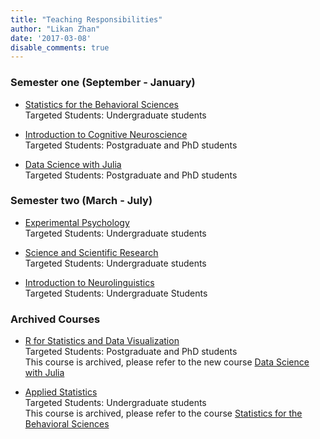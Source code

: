 ```yaml
---
title: "Teaching Responsibilities"
author: "Likan Zhan"
date: '2017-03-08'
disable_comments: true
---
```


### Semester one (September - January)

- [Statistics for the Behavioral Sciences](/en/teach/Statistics-for-the-Behavioral-Sciences/) <br>
    Targeted Students: Undergraduate students

- [Introduction to Cognitive Neuroscience](/en/teach/Introduction-to-Cognitive-Neuroscience/) <br>
    Targeted Students: Postgraduate and PhD students

- [Data Science with Julia](https://statisticswithjulia.likan.info)<br>
    Targeted Students: Postgraduate and PhD students

### Semester two (March - July)

- [Experimental Psychology](/en/teach/Experimental-Psychology/) <br>
    Targeted Students: Undergraduate students

- [Science and Scientific Research](/en/teach/Science-and-Scientific-Research/) <br>
    Targeted Students: Undergraduate students

- [Introduction to Neurolinguistics](/en/teach/Introduction-to-Neurolinguistics/) <br>
    Targeted Students: Undergraduate Students

### Archived Courses

- [R for Statistics and Data Visualization](/en/teach/R-for-Statistics-Data-Visualization/) <br>
    Targeted Students: Postgraduate and PhD students <br>
    This course is archived, please refer to the new course [Data Science with Julia](https://statisticswithjulia.likan.info)

- [Applied Statistics](/en/teach/Applied-Statistics/) <br>
    Targeted Students: Undergraduate students <br>
    This course is archived, please refer to the course [Statistics for the Behavioral Sciences](/en/teach/Statistics-for-the-Behavioral-Sciences/)

